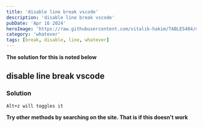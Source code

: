 ```yaml
---
title: 'disable line break vscode'
description: 'disable line break vscode'
pubDate: 'Apr 16 2024'
heroImage: 'https://raw.githubusercontent.com/vitalik-hakim/TABLES404/main/error_b/misc.png'
category: 'whatever'
tags: [break, disable, line, whatever]
---
```


**The solution for this is noted below**

## disable line break vscode

### Solution

```whatever
Alt+z will toggles it
```

**Try other methods by searching on the site. That is if this doesn't work**
